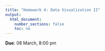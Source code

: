 ```yaml
---
title: "Homework 4: Data Visualization II"
output:
  html_document:
    number_sections: false
    toc: no
---
```


**Due**: 08 March, 8:00 pm
